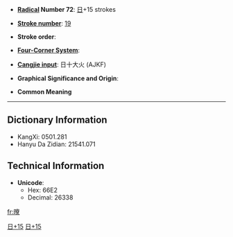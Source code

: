 * '''[[Wiktionary:Chinese radical index| Radical]] Number 72''': [[Wiktionary:Chinese radical index 日|日]]+15 strokes

* '''[[Wiktionary:Chinese total strokes index|Stroke number]]''': [[Wiktionary:Chinese total strokes index 19|19]]

* '''Stroke order''': 

* '''[[Wiktionary:Chinese four corner index|Four-Corner System]]''': 

* '''[[Wiktionary:Chinese Cangjie index|Cangjie input]]''': 日十大火 (AJKF)

* '''Graphical Significance and Origin''': 

* '''Common Meaning'''

----

== Dictionary Information ==

* KangXi: 0501.281
* Hanyu Da Zidian: 21541.071

== Technical Information ==

* '''Unicode''':
** Hex: 66E2
** Decimal: 26338

[[Category:CJKV Character articles lacking a common meaning|日+15]]
[[Category:CJKV Character articles lacking all romanizations|日+15]]

[[fr:曢]]